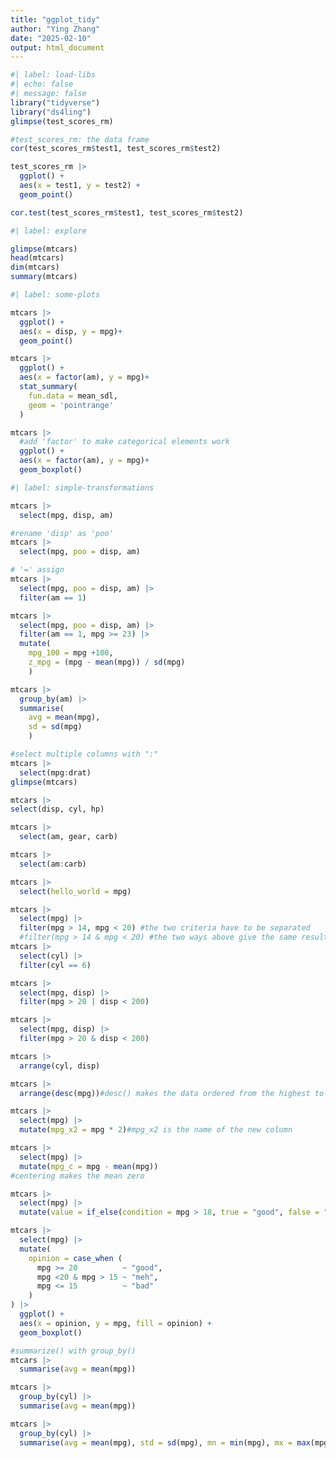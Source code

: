 ```yaml
---
title: "ggplot_tidy"
author: "Ying Zhang"
date: "2025-02-10"
output: html_document
---
```

```r
#| label: load-libs
#| echo: false
#| message: false
library("tidyverse")
library("ds4ling")
glimpse(test_scores_rm)
```

```r
#test_scores_rm: the data frame
cor(test_scores_rm$test1, test_scores_rm$test2)

test_scores_rm |> 
  ggplot() +
  aes(x = test1, y = test2) +
  geom_point()

cor.test(test_scores_rm$test1, test_scores_rm$test2)
```

```r
#| label: explore 

glimpse(mtcars)
head(mtcars)
dim(mtcars)
summary(mtcars)
```

```r
#| label: some-plots

mtcars |> 
  ggplot() +
  aes(x = disp, y = mpg)+
  geom_point()

mtcars |> 
  ggplot() +
  aes(x = factor(am), y = mpg)+
  stat_summary(
    fun.data = mean_sdl,
    geom = 'pointrange'
  )

mtcars |> 
  #add 'factor' to make categorical elements work
  ggplot() +
  aes(x = factor(am), y = mpg)+
  geom_boxplot()
```

```r
#| label: simple-transformations

mtcars |> 
  select(mpg, disp, am)

#rename 'disp' as 'poo'
mtcars |> 
  select(mpg, poo = disp, am)

# '=' assign
mtcars |> 
  select(mpg, poo = disp, am) |> 
  filter(am == 1)

mtcars |> 
  select(mpg, poo = disp, am) |> 
  filter(am == 1, mpg >= 23) |> 
  mutate(
    mpg_100 = mpg +100,
    z_mpg = (mpg - mean(mpg)) / sd(mpg)
    )

mtcars |> 
  group_by(am) |> 
  summarise(
    avg = mean(mpg),
    sd = sd(mpg)
    )
```

```r
#select multiple columns with ":"
mtcars |> 
  select(mpg:drat)
glimpse(mtcars)

mtcars |> 
select(disp, cyl, hp)

mtcars |> 
  select(am, gear, carb)

mtcars |> 
  select(am:carb)

mtcars |> 
  select(hello_world = mpg)

mtcars |> 
  select(mpg) |> 
  filter(mpg > 14, mpg < 20) #the two criteria have to be separated
  #filter(mpg > 14 & mpg < 20) #the two ways above give the same result
mtcars |> 
  select(cyl) |> 
  filter(cyl == 6)

mtcars |> 
  select(mpg, disp) |> 
  filter(mpg > 20 | disp < 200)

mtcars |> 
  select(mpg, disp) |> 
  filter(mpg > 20 & disp < 200)

mtcars |> 
  arrange(cyl, disp)

mtcars |> 
  arrange(desc(mpg))#desc() makes the data ordered from the highest to the lowest 

mtcars |> 
  select(mpg) |> 
  mutate(mpg_x2 = mpg * 2)#mpg_x2 is the name of the new column 

mtcars |> 
  select(mpg) |> 
  mutate(mpg_c = mpg - mean(mpg))
#centering makes the mean zero

mtcars |> 
  select(mpg) |> 
  mutate(value = if_else(condition = mpg > 18, true = "good", false = "bad"))

mtcars |> 
  select(mpg) |> 
  mutate(
    opinion = case_when (
      mpg >= 20          ~ "good",
      mpg <20 & mpg > 15 ~ "meh",
      mpg <= 15          ~ "bad"
    )
) |> 
  ggplot() +
  aes(x = opinion, y = mpg, fill = opinion) +
  geom_boxplot()

#summarize() with group_by()
mtcars |>  
  summarise(avg = mean(mpg))

mtcars |>  
  group_by(cyl) |> 
  summarise(avg = mean(mpg))

mtcars |>  
  group_by(cyl) |> 
  summarise(avg = mean(mpg), std = sd(mpg), mn = min(mpg), mx = max(mpg))#don't want the column name to be the same as the function name
```
